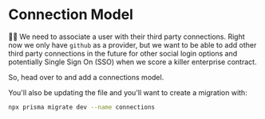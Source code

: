# Connection Model

👨‍💼 We need to associate a user with their third party connections. Right now we
only have `github` as a provider, but we want to be able to add other third
party connections in the future for other social login options and potentially
Single Sign On (SSO) when we score a killer enterprise contract.

So, head over to <InlineFile file="prisma/schema.prisma" /> and add a
connections model.

You'll also be updating the <InlineFile file="prisma/seed.ts" /> file and you'll
want to create a migration with:

```sh
npx prisma migrate dev --name connections
```
